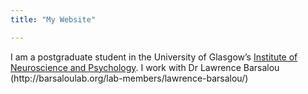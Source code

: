 ```yaml
---
title: "My Website"

---
```


I am a postgraduate student in the University of Glasgow's
[Institute of Neuroscience and Psychology](http://www.gla.ac.uk/researchinstitutes/neurosciencepsychology/).
I work with Dr Lawrence Barsalou (http://barsaloulab.org/lab-members/lawrence-barsalou/)
